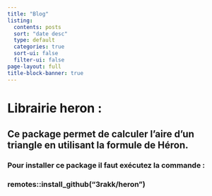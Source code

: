 ```yaml
---
title: "Blog"
listing:
  contents: posts
  sort: "date desc"
  type: default
  categories: true
  sort-ui: false
  filter-ui: false
page-layout: full
title-block-banner: true
---
```


# **Librairie heron :** 

## Ce package permet de calculer l'aire d'un triangle en utilisant la formule de Héron.

### Pour installer ce package il faut exécutez la commande :

### remotes::install_github("3rakk/heron")






